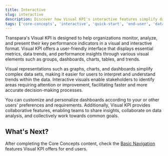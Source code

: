 ```yaml
---
title: Interactive
slug: interactive
description: Discover how Visual KPI's interactive features simplify data visualization, enable customization, and support collaborative decision-making.
tags: ['core-concepts', 'interactive', 'quick-start', 'end-user', 'data-visualization', 'KPI-management', 'dashboards']
---
```


<head>
  <title>Interactive</title>
  <meta name="keywords" content="Visual KPI, interactive dashboards, core concepts, end-user guide, data visualization, KPI management, collaborative tools, customizable dashboards, data analysis, performance insights, decision-making tools, visual trends, responsive software"/>
</head>

Transpara's Visual KPI is designed to help organizations monitor, analyze, and present their key performance indicators in a visual and interactive format. Visual KPI offers a user-friendly interface that displays essential metrics, data trends, and performance insights through various visual elements such as groups, dashboards, charts, tables, and trends.

Visual representations such as graphs, charts, and dashboards simplify complex data sets, making it easier for users to interpret and understand trends within the data. Interactive visuals enable stakeholders to identify areas requiring attention or improvement, facilitating faster and more accurate decision-making processes.

You can customize and personalize dashboards according to your or other users' preferences and requirements. Additionally, Visual KPI provides collaborative features, enabling teams to share insights, collaborate on data analysis, and collectively work towards common goals.

## What's Next?

After completing the Core Concepts content, check the [Basic Navigation](/end-user/basic-navigation/overview) features Visual KPI offers for end users.